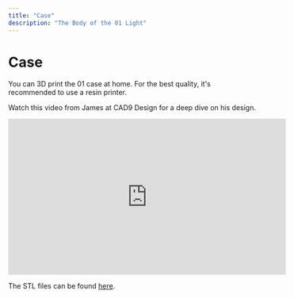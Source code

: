 ```yaml
---
title: "Case"
description: "The Body of the 01 Light"
---
```


# Case

You can 3D print the 01 case at home. For the best quality, it's recommended to use a resin printer.

Watch this video from James at CAD9 Design for a deep dive on his design.

<iframe
  width="560"
  height="315"
  src="https://www.youtube.com/embed/BjoO0Kt-IWM"
  frameBorder="0"
  allow="accelerometer; autoplay; clipboard-write; encrypted-media; gyroscope; picture-in-picture"
  allowfullscreen
></iframe>

The STL files can be found [here](https://github.com/OpenInterpreter/01/tree/main/hardware/light/bodies).
